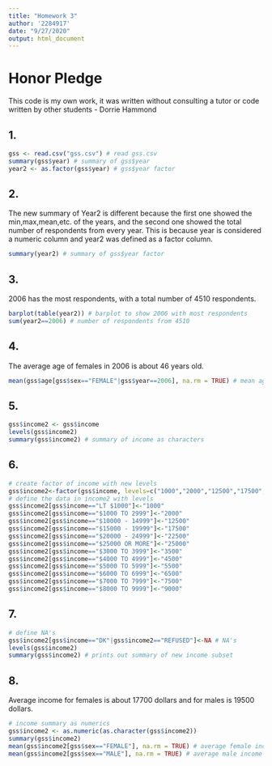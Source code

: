 ```yaml
---
title: "Homework 3"
author: '2284917'
date: "9/27/2020"
output: html_document
---
```


# Honor Pledge
This code is my own work, it was written without consulting a tutor or code written by other students - Dorrie Hammond

## 1.

```r
gss <- read.csv("gss.csv") # read gss.csv
summary(gss$year) # summary of gss$year
year2 <- as.factor(gss$year) # gss$year factor
```

## 2.
The new summary of Year2 is different because the first one showed the min,max,mean,etc. of the years, and the second one showed the total number of respondents from every year.  This is because year is considered a numeric column and year2 was defined as a factor column.

```r
summary(year2) # summary of gss$year factor
```

## 3.
2006 has the most respondents, with a total number of 4510 respondents.

```r
barplot(table(year2)) # barplot to show 2006 with most respondents
sum(year2==2006) # number of respondents from 4510
```


## 4.
The average age of females in 2006 is about 46 years old.


```r
mean(gss$age[gss$sex=="FEMALE"|gss$year==2006], na.rm = TRUE) # mean age of female 2006 respondents
```


## 5.

```r
gss$income2 <- gss$income
levels(gss$income2)
summary(gss$income2) # summary of income as characters
```

## 6.

```r
# create factor of income with new levels
gss$income2<-factor(gss$income, levels=c("1000","2000","12500","17500","22500","25000","3500","4500","5500","6500","7500","9000"))
# define the data in income2 with levels
gss$income2[gss$income=="LT $1000"]<-"1000"
gss$income2[gss$income=="$1000 TO 2999"]<-"2000"
gss$income2[gss$income=="$10000 - 14999"]<-"12500"
gss$income2[gss$income=="$15000 - 19999"]<-"17500"
gss$income2[gss$income=="$20000 - 24999"]<-"22500"
gss$income2[gss$income=="$25000 OR MORE"]<-"25000"
gss$income2[gss$income=="$3000 TO 3999"]<-"3500"
gss$income2[gss$income=="$4000 TO 4999"]<-"4500"
gss$income2[gss$income=="$5000 TO 5999"]<-"5500"
gss$income2[gss$income=="$6000 TO 6999"]<-"6500"
gss$income2[gss$income=="$7000 TO 7999"]<-"7500"
gss$income2[gss$income=="$8000 TO 9999"]<-"9000"
```

## 7.

```r
# define NA's
gss$income2[gss$income=="DK"|gss$income2=="REFUSED"]<-NA # NA's
levels(gss$income2)
summary(gss$income2) # prints out summary of new income subset
```

## 8.
Average income for females is about 17700 dollars and for males is 19500 dollars.

```r
# income summary as numerics
gss$income2 <- as.numeric(as.character(gss$income2))
summary(gss$income2)
mean(gss$income2[gss$sex=="FEMALE"], na.rm = TRUE) # average female income
mean(gss$income2[gss$sex=="MALE"], na.rm = TRUE) # average male income
```

